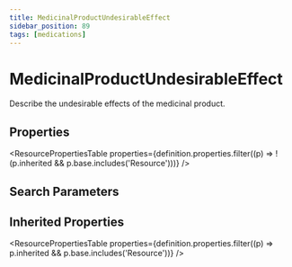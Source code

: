 ```yaml
---
title: MedicinalProductUndesirableEffect
sidebar_position: 89
tags: [medications]
---
```



# MedicinalProductUndesirableEffect

Describe the undesirable effects of the medicinal product.

## Properties

<ResourcePropertiesTable
  properties={definition.properties.filter((p) => !(p.inherited && p.base.includes('Resource')))}
/>

## Search Parameters

<SearchParamsTable searchParams={definition.searchParameters} />

## Inherited Properties

<ResourcePropertiesTable properties={definition.properties.filter((p) => p.inherited && p.base.includes('Resource'))} />
